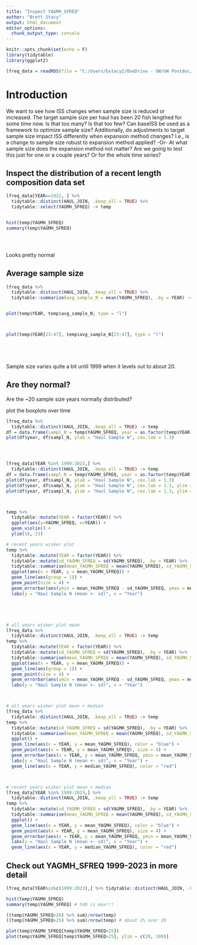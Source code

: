 ```yaml
---
title: "Inspect YAGMH_SFREQ"
author: "Brett Stacy"
output: html_document
editor_options: 
  chunk_output_type: console
---
```


```r
knitr::opts_chunk$set(echo = F)
library(tidytable)
library(ggplot2)
```


```r
lfreq_data = readRDS(file = "C:/Users/bstacy2/OneDrive - UW/UW Postdoc/GitHub Repos/baseISS_data/inputs/y2_sex_ebs_pcod_Steve_TRIP_STRATA.RDS")

```


# Introduction
We want to see how ISS changes when sample size is reduced or increased. The target sample size per haul has been 20 fish lengthed for some time now. Is that too many? Is that too few? Can baseISS be used as a framework to optimize sample size? Additionally, do adjustments to target sample size impact ISS differently when expansion method changes? I.e., is a change to sample size robust to expansion method applied? -Or- At what sample size does the expansion method not matter? Are we going to test this just for one or a couple years? Or for the whole time series?





## Inspect the distribution of a recent length composition data set
```r
lfreq_data[YEAR==2022, ] %>% 
  tidytable::distinct(HAUL_JOIN, .keep_all = TRUE) %>% 
  tidytable::select(YAGMH_SFREQ) -> temp


hist(temp$YAGMH_SFREQ)
summary(temp$YAGMH_SFREQ)





```
Looks pretty normal




## Average sample size 
```r
lfreq_data %>% 
  tidytable::distinct(HAUL_JOIN, .keep_all = TRUE) %>% 
  tidytable::summarize(avg_sample_N = mean(YAGMH_SFREQ), .by = YEAR) -> temp


plot(temp$YEAR, temp$avg_sample_N, type = "l")



plot(temp$YEAR[23:47], temp$avg_sample_N[23:47], type = "l")






```
Sample size varies quite a bit until 1999 when it levels out to about 20. 


## Are they normal?
Are the ~20 sample size years normally distributed?

plot the boxplots over time

```r
lfreq_data %>% 
  tidytable::distinct(HAUL_JOIN, .keep_all = TRUE) -> temp
df = data.frame(sampl_N = temp$YAGMH_SFREQ, year = as.factor(temp$YEAR))
plot(df$year, df$sampl_N, ylab = "Haul Sample N", cex.lab = 1.3)




lfreq_data[YEAR %in% 1999:2023,] %>% 
  tidytable::distinct(HAUL_JOIN, .keep_all = TRUE) -> temp
df = data.frame(sampl_N = temp$YAGMH_SFREQ, year = as.factor(temp$YEAR))
plot(df$year, df$sampl_N, ylab = "Haul Sample N", cex.lab = 1.3)
plot(df$year, df$sampl_N, ylab = "Haul Sample N", cex.lab = 1.3, ylim = c(0, 100))
plot(df$year, df$sampl_N, ylab = "Haul Sample N", cex.lab = 1.3, ylim = c(18, 22))



temp %>% 
  tidytable::mutate(YEAR = factor(YEAR)) %>% 
  ggplot(aes(y=YAGMH_SFREQ, x=YEAR)) + 
  geom_violin() +
  ylim(18, 23)

# recent years wisker plot
temp %>% 
  tidytable::mutate(YEAR = factor(YEAR)) %>% 
  tidytable::mutate(sd_YAGMH_SFREQ = sd(YAGMH_SFREQ), .by = YEAR) %>% 
  tidytable::summarise(mean_YAGMH_SFREQ = mean(YAGMH_SFREQ), sd_YAGMH_SFREQ = unique(sd_YAGMH_SFREQ), .by = YEAR) %>% 
  ggplot(aes(x = YEAR, y = mean_YAGMH_SFREQ)) +
  geom_line(aes(group = 1)) +
  geom_point(size = 4) +
  geom_errorbar(aes(ymin = mean_YAGMH_SFREQ - sd_YAGMH_SFREQ, ymax = mean_YAGMH_SFREQ + sd_YAGMH_SFREQ), width = .2) +
  labs(y = "Haul Sample N (mean +- sd)", x = "Year")





# all years wisker plot mean
lfreq_data %>% 
  tidytable::distinct(HAUL_JOIN, .keep_all = TRUE) -> temp
temp %>% 
  tidytable::mutate(YEAR = factor(YEAR)) %>% 
  tidytable::mutate(sd_YAGMH_SFREQ = sd(YAGMH_SFREQ), .by = YEAR) %>% 
  tidytable::summarise(mean_YAGMH_SFREQ = mean(YAGMH_SFREQ), sd_YAGMH_SFREQ = unique(sd_YAGMH_SFREQ), .by = YEAR) %>% 
  ggplot(aes(x = YEAR, y = mean_YAGMH_SFREQ)) +
  geom_line(aes(group = 1)) +
  geom_point(size = 4) +
  geom_errorbar(aes(ymin = mean_YAGMH_SFREQ - sd_YAGMH_SFREQ, ymax = mean_YAGMH_SFREQ + sd_YAGMH_SFREQ), width = .2) +
  labs(y = "Haul Sample N (mean +- sd)", x = "Year")



# all years wisker plot mean + median
lfreq_data %>% 
  tidytable::distinct(HAUL_JOIN, .keep_all = TRUE) -> temp
temp %>% 
  tidytable::mutate(sd_YAGMH_SFREQ = sd(YAGMH_SFREQ), .by = YEAR) %>% 
  tidytable::summarise(mean_YAGMH_SFREQ = mean(YAGMH_SFREQ), sd_YAGMH_SFREQ = unique(sd_YAGMH_SFREQ), median_YAGMH_SFREQ = median(YAGMH_SFREQ), .by = YEAR) %>% 
  ggplot() +
  geom_line(aes(x = YEAR, y = mean_YAGMH_SFREQ), color = "blue") +
  geom_point(aes(x = YEAR, y = mean_YAGMH_SFREQ), size = 4) +
  geom_errorbar(aes(x = YEAR, y = mean_YAGMH_SFREQ, ymin = mean_YAGMH_SFREQ - sd_YAGMH_SFREQ, ymax = mean_YAGMH_SFREQ + sd_YAGMH_SFREQ), width = .2) +
  labs(y = "Haul Sample N (mean +- sd)", x = "Year") +
  geom_line(aes(x = YEAR, y = median_YAGMH_SFREQ), color = "red")



# recent years wisker plot mean + median
lfreq_data[YEAR %in% 1999:2023,] %>% 
  tidytable::distinct(HAUL_JOIN, .keep_all = TRUE) -> temp
temp %>% 
  tidytable::mutate(sd_YAGMH_SFREQ = sd(YAGMH_SFREQ), .by = YEAR) %>% 
  tidytable::summarise(mean_YAGMH_SFREQ = mean(YAGMH_SFREQ), sd_YAGMH_SFREQ = unique(sd_YAGMH_SFREQ), median_YAGMH_SFREQ = median(YAGMH_SFREQ), .by = YEAR) %>% 
  ggplot() +
  geom_line(aes(x = YEAR, y = mean_YAGMH_SFREQ), color = "blue") +
  geom_point(aes(x = YEAR, y = mean_YAGMH_SFREQ), size = 4) +
  geom_errorbar(aes(x = YEAR, y = mean_YAGMH_SFREQ, ymin = mean_YAGMH_SFREQ - sd_YAGMH_SFREQ, ymax = mean_YAGMH_SFREQ + sd_YAGMH_SFREQ), width = .2) +
  labs(y = "Haul Sample N (mean +- sd)", x = "Year") +
  geom_line(aes(x = YEAR, y = median_YAGMH_SFREQ), color = "red")

```





## Check out YAGMH_SFREQ 1999-2023 in more detail

```r
lfreq_data[YEAR%in%c(1999:2023),] %>% tidytable::distinct(HAUL_JOIN, .keep_all = T) %>% tidytable::select(YAGMH_SFREQ)->temp

hist(temp$YAGMH_SFREQ)
summary(temp$YAGMH_SFREQ) # 540 is max!!!

((temp$YAGMH_SFREQ>20) %>% sum)/nrow(temp)
((temp$YAGMH_SFREQ>25) %>% sum)/nrow(temp) # about 2% over 20

plot(temp$YAGMH_SFREQ[temp$YAGMH_SFREQ>25])
plot(temp$YAGMH_SFREQ[temp$YAGMH_SFREQ>25], ylim = c(20, 100))

```























